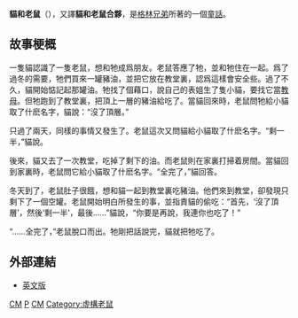'''貓和老鼠'''（{{lang-de|''Katze und Maus in Gesellschaft''}}），又譯'''貓和老鼠合夥'''，是[[格林兄弟|格林兄弟]]所著的一個[[童話|童話]]。

==故事梗概==
一隻貓認識了一隻老鼠，想和牠成爲朋友。老鼠答應了牠，並和牠住在一起。爲了過冬的需要，牠們買來一罐豬油，並把它放在教堂裏，認爲這樣會安全些。過了不久，貓開始惦記起那罐油。牠找了個藉口，說自己的表姐生了隻小貓，要找它當[[教父母|教母]]。但牠跑到了教堂裏，把頂上一層的豬油給吃了。當貓回來時，老鼠問牠給小貓取了什麽名字，貓說：“沒了頂層。”

只過了兩天，同樣的事情又發生了。老鼠這次又問貓給小貓取了什麽名字。“剩一半，”貓說。

後來，貓又去了一次教堂，吃掉了剩下的油。而老鼠則在家裏打掃着房間。當貓回到家裏時，老鼠問它給小貓取了什麽名字。“全完了，”貓回答。

冬天到了，老鼠肚子很餓，想和貓一起到教堂裏吃豬油。他們來到教堂，卻發現只剩下了一個空罐。老鼠開始明白所發生的事，並指責貓的偷吃：“首先，‘沒了頂層’，然後‘剩一半’，最後……”貓說，“你要是再說，我連你也吃了！”

“……全完了，”老鼠脫口而出。牠剛把話說完，貓就把牠吃了。

==外部連結==
{{Wikisourcelang|de|Katze und Maus in Gesellschaft|貓和老鼠}}
{{Wikisourcelang|en|Cat and Mouse in Partnership|貓和老鼠}}
*[http://www.seiyaku.com/lit/grimm/en/002.html 英文版] {{Wayback|url=http://www.seiyaku.com/lit/grimm/en/002.html |date=20190630213721 }}

{{格林兄弟}}

[[Category:格林童話|CM]]
[[Category:貓主角故事|P]]
[[Category:鼠科主角故事|CM]]
[[Category:虛構老鼠|Category:虛構老鼠]]